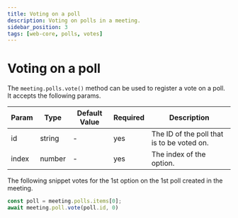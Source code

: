 ```yaml
---
title: Voting on a poll
description: Voting on polls in a meeting.
sidebar_position: 3
tags: [web-core, polls, votes]
---
```


# Voting on a poll

The `meeting.polls.vote()` method can be used to register a vote on a poll. It accepts the following params.

| Param | Type   | Default Value | Required | Description                                |
|-------|--------|---------------|----------|--------------------------------------------|
| id    | string |       -       | yes      | The ID of the poll that is to be voted on. |
| index | number |       -       | yes      | The index of the option.                   |

The following snippet votes for the 1st option on the 1st poll created in the meeting.

```ts
const poll = meeting.polls.items[0];
await meeting.poll.vote(poll.id, 0)
```
